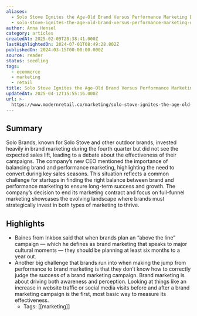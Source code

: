 ```yaml
---
aliases:
  - Solo Stove Ignites the Age-Old Brand Versus Performance Marketing Debate
  - solo-stove-ignites-the-age-old-brand-versus-performance-marketing-debate
author: Anna Hensel
category: articles
createdAt: 2025-02-09T20:38:41.000Z
lastHighlightedOn: 2024-07-01T08:49:28.802Z
publishedOn: 2024-03-15T00:00:00.000Z
source: reader
status: seedling
tags:
  - ecommerce
  - marketing
  - retail
title: Solo Stove Ignites the Age-Old Brand Versus Performance Marketing Debate
updatedAt: 2025-04-12T15:55:16.000Z
url: >-
  https://www.modernretail.co/marketing/solo-stove-ignites-the-age-old-brand-versus-performance-marketing-debate/?utm_source=mrdaily&utm_campaign=mrdis&utm_medium=email
---
```

## Summary

Solo Brands, known for Solo Stove and other outdoor brands, invested heavily in brand marketing during the fourth quarter but did not see the expected sales lift, leading to a debate about the effectiveness of their campaigns. The company’s new CEO mentioned the importance of balancing brand and performance marketing, highlighting the need to convert during key sales seasons. This situation reflects a common challenge for startups in finding the right balance between brand and performance marketing to ensure long-term success and growth. The company’s decision to end its marketing contract and focus on full-funnel marketing showcases the evolving landscape where brands must strategically invest in both types of marketing to thrive.

## Highlights

- Baines from Inkbox said that when brands plan an “above the line” campaign — which he defines as brand marketing that speaks to major cultural moments — they should be planning at least six months to a year out.
- Another big challenge that brands run into when making the jump from performance to brand marketing is that they don’t know how to correctly judge the success of a brand marketing campaign. Brand marketing is about driving both awareness and perception. Looking at things like an increase in website traffic or social media visits before and after a brand marketing campaign is the first, most basic way to measure its effectiveness.
    - Tags: [[marketing]]
